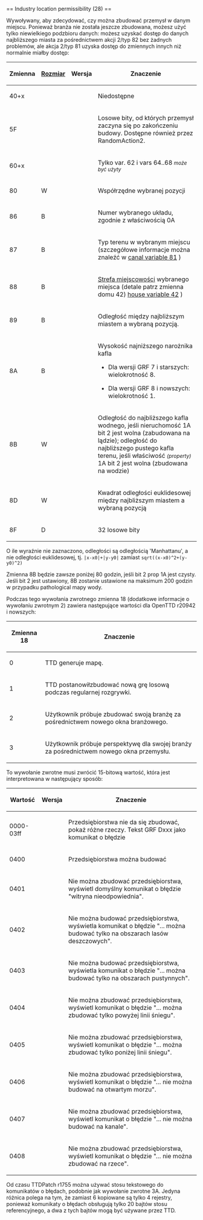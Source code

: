 <noinclude>{{pl/Development/NewGRF/inne strony|en=newgrf-specs.tt-wiki.net/wiki/Callback:_Industry_location_permissibility|pl=pl/Development/NewGRF/NFO Specs/Callback/Industry location permissibility}}
</noinclude>== Industry location permissibility (28) ==

Wywoływany, aby zdecydować, czy można zbudować przemysł w danym miejscu. Ponieważ branża nie została jeszcze zbudowana, możesz użyć tylko niewielkiego podzbioru danych: możesz uzyskać dostęp do danych najbliższego miasta za pośrednictwem akcji 2/typ 82 bez żadnych problemów, ale akcja 2/typ 81 uzyska dostęp do zmiennych innych niż normalnie miałby dostęp:

{| 
|-
!Zmienna!![[pl/Development/NewGRF/NFO Specs/GRFActionsDetailed|Rozmiar]]!!Wersja!!Znaczenie
|-
|40+x|| ||{{pl/Development/NewGRF/ottdp| | }}||Niedostępne
|-
|5F|| ||{{pl/Development/NewGRF/ottdp|1.1|no|ottdrev=19744}}||Losowe bity, od których przemysł zaczyna się po zakończeniu budowy. Dostępne również przez RandomAction2.
|-
|60+x|| ||{{pl/Development/NewGRF/ottdp| | }}||Tylko var. 62 i vars 64..68 <small>''może być użyty''</small>
|-
|80||W||{{pl/Development/NewGRF/ottdp| | }}||Współrzędne wybranej pozycji
|-
|86||B||{{pl/Development/NewGRF/ottdp| | }}||Numer wybranego układu, zgodnie z właściwością 0A
|-
|87||B||{{pl/Development/NewGRF/ottdp| | }}||Typ terenu w wybranym miejscu (szczegółowe informacje można znaleźć w [[pl/Development/NewGRF/NFO Specs/VariationalAction2/Canals|canal variable 81]] )
|-
|88||B||{{pl/Development/NewGRF/ottdp| | }}||[[pl/Development/NewGRF/NFO Specs/TownZones|Strefa miejscowości]] wybranego miejsca (detale patrz zmienna domu 42) [[pl/Development/NewGRF/NFO Specs/VariationalAction2/Houses#town-zone-42|house variable 42]] )
|-
|89||B||{{pl/Development/NewGRF/ottdp| | }}||Odległość między najbliższym miastem a wybraną pozycją.
|-
|8A||B||{{pl/Development/NewGRF/ottdp| | }}||Wysokość najniższego narożnika kafla
* {{pl/Development/NewGRF/grfTill|7}} Dla wersji GRF 7 i starszych: wielokrotność 8.
* {{pl/Development/NewGRF/grfFrom|8}} Dla wersji GRF 8 i nowszych: wielokrotność 1.
|-
|8B||W||{{pl/Development/NewGRF/ottdp| | }}||Odległość do najbliższego kafla wodnego, jeśli nieruchomość 1A bit 2 jest wolna (zabudowana na lądzie); odległość do najbliższego pustego kafla terenu, jeśli właściwość <small>''(property)''</small> 1A bit 2 jest wolna (zbudowana na wodzie)
|-
|8D||W||{{pl/Development/NewGRF/ottdp| | }}||Kwadrat odległości euklidesowej między najbliższym miastem a wybraną pozycją
|-
|8F||D||{{pl/Development/NewGRF/ottdp|0.6|2.6|ottdrev=r11985|ttdprev=r1816}}|| 32 losowe bity
|}
O ile wyraźnie nie zaznaczono, odległości są odległością 'Manhattanu', a nie odległości euklidesowej, tj. <tt>|x-x0|+|y-y0|</tt> zamiast <tt>sqrt((x-x0)^2+(y-y0)^2)</tt>

Zmienna 8B będzie zawsze poniżej 80 godzin, jeśli bit 2 prop 1A jest czysty. Jeśli bit 2 jest ustawiony, 8B zostanie ustawione na maksimum 200 godzin w przypadku pathological mapy wody.

{{pl/Development/NewGRF/ottd|1.1|r20942}} Podczas tego wywołania zwrotnego zmienna 18 (dodatkowe informacje o wywołaniu zwrotnym 2) zawiera następujące wartości dla OpenTTD r20942 i nowszych:

{| 
|-
!Zmienna 18!!Znaczenie
|-
|0||TTD generuje mapę.
|-
|1||TTD postanowiłzbudować nową grę losową podczas regularnej rozgrywki.
|-
|2||Użytkownik próbuje zbudować swoją branżę za pośrednictwem nowego okna branżowego.
|-
|3||Użytkownik próbuje perspektywę dla swojej branży za pośrednictwem nowego okna przemysłu.
|}

To wywołanie zwrotne musi zwrócić 15-bitową wartość, która jest interpretowana w następujący sposób:

{| 
|-
!Wartość!!Wersja!!Znaczenie
|-
|0000-03ff||{{pl/Development/NewGRF/ottdp| | }}||Przedsiębiorstwa nie da się zbudować, pokaż różne rzeczy. Tekst GRF Dxxx jako komunikat o błędzie
|-
|0400||{{pl/Development/NewGRF/ottdp| | }}||Przedsiębiorstwa można budować
|-
|0401||{{pl/Development/NewGRF/ottdp| | }}||Nie można zbudować przedsiębiorstwa, wyświetl domyślny komunikat o błędzie "witryna nieodpowiednia".
|-
|0402||{{pl/Development/NewGRF/ottdp| | }}||Nie można budować przedsiębiorstwa, wyświetla komunikat o błędzie "... można budować tylko na obszarach lasów deszczowych".
|-
|0403||{{pl/Development/NewGRF/ottdp| | }}||Nie można budować przedsiębiorstwa, wyświetla komunikat o błędzie "... można budować tylko na obszarach pustynnych".
|-
|0404||{{pl/Development/NewGRF/ottdp|1.2|no|ottdrev=r22657}}||Nie można zbudować przedsiębiorstwa, wyświetl komunikat o błędzie "... można zbudować tylko powyżej linii śniegu".
|-
|0405||{{pl/Development/NewGRF/ottdp|1.2|no|ottdrev=r22657}}||Nie można zbudować przedsiębiorstwa, wyświetl komunikat o błędzie "... można zbudować tylko poniżej linii śniegu".
|-
|0406||{{pl/Development/NewGRF/ottdp|1.2|no|ottdrev=r22657}}||Nie można zbudować przedsiębiorstwa, wyświetl komunikat o błędzie "… nie można budować na otwartym morzu".
|-
|0407||{{pl/Development/NewGRF/ottdp|1.2|no|ottdrev=r22657}}||Nie można zbudować przedsiębiorstwa, wyświetl komunikat o błędzie "... nie można budować na kanale".
|-
|0408||{{pl/Development/NewGRF/ottdp|1.2|no|ottdrev=r22657}}||Nie można zbudować przedsiębiorstwa, wyświetl komunikat o błędzie "… nie można zbudować na rzece".
|}

{{pl/Development/NewGRF/ottdp|0.6|2.6|ttdprev=r1755}} Od czasu TTDPatch r1755 można używać stosu tekstowego do komunikatów o błędach, podobnie jak wywołanie zwrotne 3A. Jedyna różnica polega na tym, że zamiast 6 kopiowane są tylko 4 rejestry, ponieważ komunikaty o błędach obsługują tylko 20 bajtów stosu referencyjnego, a dwa z tych bajtów mogą być używane przez TTD.
<!--[[Category:Callbacks]]-->